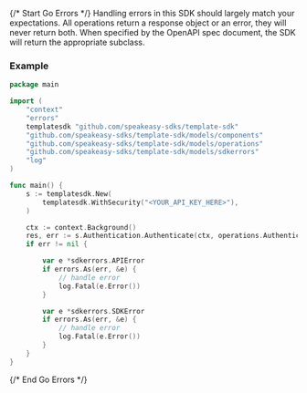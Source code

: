 {/* Start Go Errors */}
Handling errors in this SDK should largely match your expectations.  All operations return a response object or an error, they will never return both.  When specified by the OpenAPI spec document, the SDK will return the appropriate subclass.



### Example

```go
package main

import (
	"context"
	"errors"
	templatesdk "github.com/speakeasy-sdks/template-sdk"
	"github.com/speakeasy-sdks/template-sdk/models/components"
	"github.com/speakeasy-sdks/template-sdk/models/operations"
	"github.com/speakeasy-sdks/template-sdk/models/sdkerrors"
	"log"
)

func main() {
	s := templatesdk.New(
		templatesdk.WithSecurity("<YOUR_API_KEY_HERE>"),
	)

	ctx := context.Background()
	res, err := s.Authentication.Authenticate(ctx, operations.AuthenticateRequestBody{})
	if err != nil {

		var e *sdkerrors.APIError
		if errors.As(err, &e) {
			// handle error
			log.Fatal(e.Error())
		}

		var e *sdkerrors.SDKError
		if errors.As(err, &e) {
			// handle error
			log.Fatal(e.Error())
		}
	}
}

```
{/* End Go Errors */}
